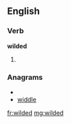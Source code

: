 ==English==

===Verb===
'''wilded'''

# {{past of|[[wild]]}}

===Anagrams===
* {{alphagram|ddeilw}}
* [[widdle#English|widdle]]

[[fr:wilded]]
[[mg:wilded]]
